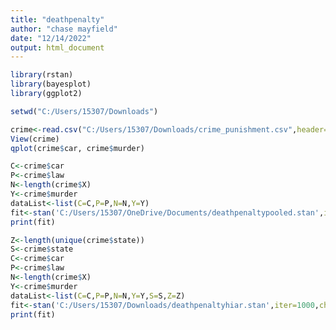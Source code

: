 ```yaml
---
title: "deathpenalty"
author: "chase mayfield"
date: "12/14/2022"
output: html_document
---
```


```r
library(rstan)
library(bayesplot)
library(ggplot2)
```

```r
setwd("C:/Users/15307/Downloads")
```

```r
crime<-read.csv("C:/Users/15307/Downloads/crime_punishment.csv",header=TRUE)
View(crime)
qplot(crime$car, crime$murder)
```

```r
C<-crime$car
P<-crime$law
N<-length(crime$X)
Y<-crime$murder
dataList<-list(C=C,P=P,N=N,Y=Y)
fit<-stan('C:/Users/15307/OneDrive/Documents/deathpenaltypooled.stan',iter=1000,chains=4,data=dataList,seed=1)
print(fit)
```


```r
Z<-length(unique(crime$state))
S<-crime$state
C<-crime$car
P<-crime$law
N<-length(crime$X)
Y<-crime$murder
dataList<-list(C=C,P=P,N=N,Y=Y,S=S,Z=Z)
fit<-stan('C:/Users/15307/Downloads/deathpenaltyhiar.stan',iter=1000,chains=4,data=dataList,seed=1)
print(fit)
```

